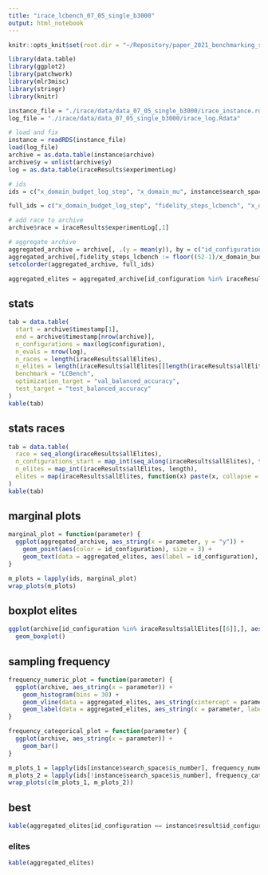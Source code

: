 ```yaml
---
title: "irace_lcbench_07_05_single_b3000"
output: html_notebook
---
```


```r
knitr::opts_knit$set(root.dir = "~/Repository/paper_2021_benchmarking_special_issue/")
```

```r
library(data.table)
library(ggplot2)
library(patchwork)
library(mlr3misc)
library(stringr)
library(knitr)

instance_file = "./irace/data/data_07_05_single_b3000/irace_instance.rda"
log_file = "./irace/data/data_07_05_single_b3000/irace_log.Rdata"

# load and fix
instance = readRDS(instance_file)
load(log_file)
archive = as.data.table(instance$archive)
archive$y = unlist(archive$y)
log = as.data.table(iraceResults$experimentLog) 

# ids
ids = c("x_domain_budget_log_step", "x_domain_mu", instance$search_space$ids()[3:12])

full_ids = c("x_domain_budget_log_step", "fidelity_steps_lcbench", "x_domain_mu", instance$search_space$ids()[3:12])

# add race to archive
archive$race = iraceResults$experimentLog[,1]

# aggregate archive
aggregated_archive = archive[, .(y = mean(y)), by = c("id_configuration", ids)]
aggregated_archive[,fidelity_steps_lcbench := floor((52-1)/x_domain_budget_log_step + 1)]
setcolorder(aggregated_archive, full_ids)

aggregated_elites = aggregated_archive[id_configuration %in% iraceResults$allElites[[6]],]
```

## stats

```r
tab = data.table(
  start = archive$timestamp[1],
  end = archive$timestamp[nrow(archive)],
  n_configurations = max(log$configuration),
  n_evals = nrow(log),
  n_races = length(iraceResults$allElites),
  n_elites = length(iraceResults$allElites[[length(iraceResults$allElites)]]),
  benchmark = "LCBench",
  optimization_target = "val_balanced_accuracy",
  test_target = "test_balanced_accuracy"
)
kable(tab)
```

## stats races

```r
tab = data.table(
  race = seq_along(iraceResults$allElites),
  n_configurations_start = map_int(seq_along(iraceResults$allElites), function(x) length(unique(archive[race == x, id_configuration]))),
  n_elites = map_int(iraceResults$allElites, length),
  elites = map(iraceResults$allElites, function(x) paste(x, collapse = ","))
)
kable(tab)
```

## marginal plots

```r
marginal_plot = function(parameter) {
  ggplot(aggregated_archive, aes_string(x = parameter, y = "y")) +
    geom_point(aes(color = id_configuration), size = 3) +
    geom_text(data = aggregated_elites, aes(label = id_configuration), hjust = -1,vjust = 1)
}

m_plots = lapply(ids, marginal_plot)
wrap_plots(m_plots)
```

## boxplot elites

```r
ggplot(archive[id_configuration %in% iraceResults$allElites[[6]],], aes(group = factor(id_configuration), x = factor(id_configuration), y = y)) +
  geom_boxplot()
```

## sampling frequency

```r
frequency_numeric_plot = function(parameter) {
  ggplot(archive, aes_string(x = parameter)) +
    geom_histogram(bins = 30) +
    geom_vline(data = aggregated_elites, aes_string(xintercept = parameter)) +
    geom_label(data = aggregated_elites, aes_string(x = parameter, label = "id_configuration"), y = 0)
}

frequency_categorical_plot = function(parameter) {
  ggplot(archive, aes_string(x = parameter)) +
    geom_bar()
}

m_plots_1 = lapply(ids[instance$search_space$is_number], frequency_numeric_plot)
m_plots_2 = lapply(ids[!instance$search_space$is_number], frequency_categorical_plot)
wrap_plots(c(m_plots_1, m_plots_2))
```

## best

```r
kable(aggregated_elites[id_configuration == instance$result$id_configuration,])
```

### elites

```r
kable(aggregated_elites)
```